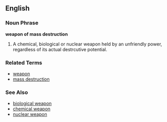 ==English==

===Noun Phrase===
'''weapon of mass destruction'''

# A chemical, biological or nuclear weapon held by an unfriendly power, regardless of its actual destrcutive potential.

===Related Terms===
*[[weapon]]
*[[mass destruction]]

===See Also===
*[[biological weapon]]
*[[chemical weapon]]
*[[nuclear weapon]]